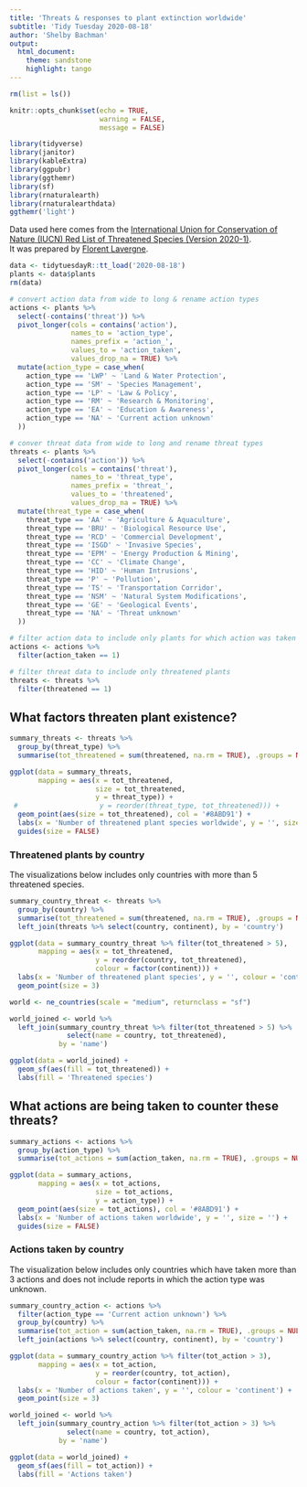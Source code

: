 ```yaml
---
title: 'Threats & responses to plant extinction worldwide'
subtitle: 'Tidy Tuesday 2020-08-18'
author: 'Shelby Bachman'
output: 
  html_document:
    theme: sandstone
    highlight: tango
---
```


```r

rm(list = ls())

knitr::opts_chunk$set(echo = TRUE,
                      warning = FALSE,
                      message = FALSE)

library(tidyverse)
library(janitor)
library(kableExtra)
library(ggpubr)
library(ggthemr)
library(sf)
library(rnaturalearth)
library(rnaturalearthdata)
ggthemr('light')

```

Data used here comes from the [International Union for Conservation of Nature (IUCN) Red List of Threatened Species (Version 2020-1)](https://www.iucnredlist.org/). <br>It was prepared by [Florent Lavergne](https://www.behance.net/florentlavergne).

```r

data <- tidytuesdayR::tt_load('2020-08-18')
plants <- data$plants
rm(data)

```

```r

# convert action data from wide to long & rename action types
actions <- plants %>%
  select(-contains('threat')) %>%
  pivot_longer(cols = contains('action'),
               names_to = 'action_type',
               names_prefix = 'action_',
               values_to = 'action_taken', 
               values_drop_na = TRUE) %>%
  mutate(action_type = case_when(
    action_type == 'LWP' ~ 'Land & Water Protection',
    action_type == 'SM' ~ 'Species Management',
    action_type == 'LP' ~ 'Law & Policy',
    action_type == 'RM' ~ 'Research & Monitoring',
    action_type == 'EA' ~ 'Education & Awareness',
    action_type == 'NA' ~ 'Current action unknown'
  ))

# conver threat data from wide to long and rename threat types
threats <- plants %>%
  select(-contains('action')) %>%
  pivot_longer(cols = contains('threat'),
               names_to = 'threat_type',
               names_prefix = 'threat_',
               values_to = 'threatened',
               values_drop_na = TRUE) %>%
  mutate(threat_type = case_when(
    threat_type == 'AA' ~ 'Agriculture & Aquaculture',
    threat_type == 'BRU' ~ 'Biological Resource Use',
    threat_type == 'RCD' ~ 'Commercial Development',
    threat_type == 'ISGD' ~ 'Invasive Species',
    threat_type == 'EPM' ~ 'Energy Production & Mining',
    threat_type == 'CC' ~ 'Climate Change',
    threat_type == 'HID' ~ 'Human Intrusions',
    threat_type == 'P' ~ 'Pollution',
    threat_type == 'TS' ~ 'Transportation Corridor',
    threat_type == 'NSM' ~ 'Natural System Modifications',
    threat_type == 'GE' ~ 'Geological Events',
    threat_type == 'NA' ~ 'Threat unknown'
  ))

```

```r

# filter action data to include only plants for which action was taken
actions <- actions %>%
  filter(action_taken == 1)

# filter threat data to include only threatened plants
threats <- threats %>%
  filter(threatened == 1)

```

## What factors threaten plant existence?

```r

summary_threats <- threats %>%
  group_by(threat_type) %>%
  summarise(tot_threatened = sum(threatened, na.rm = TRUE), .groups = NULL)

ggplot(data = summary_threats, 
       mapping = aes(x = tot_threatened,
                     size = tot_threatened,
                     y = threat_type)) +
 #                    y = reorder(threat_type, tot_threatened))) +
  geom_point(aes(size = tot_threatened), col = '#8ABD91') +
  labs(x = 'Number of threatened plant species worldwide', y = '', size = '') +
  guides(size = FALSE)

```

### Threatened plants by country

The visualizations below includes only countries with more than 5 threatened species.

```r

summary_country_threat <- threats %>%
  group_by(country) %>%
  summarise(tot_threatened = sum(threatened, na.rm = TRUE), .groups = NULL) %>%
  left_join(threats %>% select(country, continent), by = 'country')

ggplot(data = summary_country_threat %>% filter(tot_threatened > 5), 
       mapping = aes(x = tot_threatened,
                     y = reorder(country, tot_threatened),
                     colour = factor(continent))) +
  labs(x = 'Number of threatened plant species', y = '', colour = 'continent') +
  geom_point(size = 3)

```
```r

world <- ne_countries(scale = "medium", returnclass = "sf")

world_joined <- world %>%
  left_join(summary_country_threat %>% filter(tot_threatened > 5) %>%
              select(name = country, tot_threatened), 
            by = 'name')

ggplot(data = world_joined) +
  geom_sf(aes(fill = tot_threatened)) +
  labs(fill = 'Threatened species')

```

## What actions are being taken to counter these threats?

```r

summary_actions <- actions %>%
  group_by(action_type) %>%
  summarise(tot_actions = sum(action_taken, na.rm = TRUE), .groups = NULL)

ggplot(data = summary_actions, 
       mapping = aes(x = tot_actions,
                     size = tot_actions,
                     y = action_type)) +
  geom_point(aes(size = tot_actions), col = '#8ABD91') +
  labs(x = 'Number of actions taken worldwide', y = '', size = '') +
  guides(size = FALSE)

```

### Actions taken by country

The visualization below includes only countries which have taken more than 3 actions and does not include reports in which the action type was unknown.

```r

summary_country_action <- actions %>%
  filter(action_type == 'Current action unknown') %>%
  group_by(country) %>%
  summarise(tot_action = sum(action_taken, na.rm = TRUE), .groups = NULL) %>%
  left_join(actions %>% select(country, continent), by = 'country')

ggplot(data = summary_country_action %>% filter(tot_action > 3),
       mapping = aes(x = tot_action,
                     y = reorder(country, tot_action),
                     colour = factor(continent))) +
  labs(x = 'Number of actions taken', y = '', colour = 'continent') +
  geom_point(size = 3)

```

```r

world_joined <- world %>%
  left_join(summary_country_action %>% filter(tot_action > 3) %>%
              select(name = country, tot_action), 
            by = 'name')

ggplot(data = world_joined) +
  geom_sf(aes(fill = tot_action)) +
  labs(fill = 'Actions taken')

```
